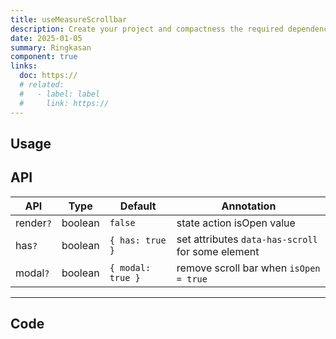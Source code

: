 ```yaml
---
title: useMeasureScrollbar
description: Create your project and compactness the required dependencies.
date: 2025-01-05
summary: Ringkasan
component: true
links:
  doc: https://
  # related:
  #   - label: label
  #     link: https://
---
```


## Usage

<UseMeasureScrollbarDemosUsage />

## API

| API       | Type    | Default           | Annotation                                        |
| --------- | ------- | ----------------- | ------------------------------------------------- |
| render`?` | boolean | `false`           | state action isOpen value                         |
| has`?`    | boolean | `{ has: true }`   | set attributes `data-has-scroll` for some element |
| modal`?`  | boolean | `{ modal: true }` | remove scroll bar when `isOpen = true`            |

---

## Code

<LoadCodes />
